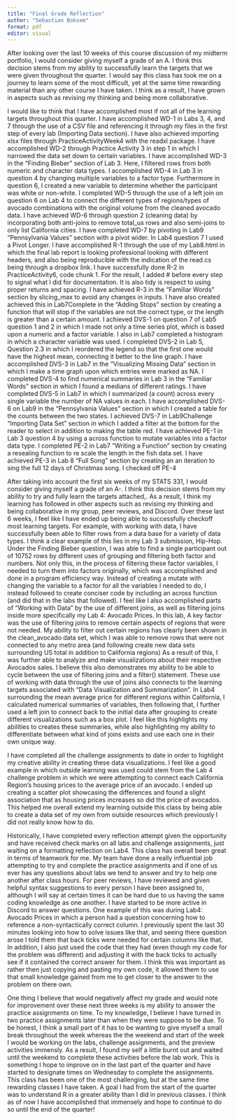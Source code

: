 ```yaml
---
title: "Final Grade Reflection"
author: "Sebastian Boksem"
format: pdf
editor: visual
---
```


After looking over the last 10 weeks of this course discussion of my midterm portfolio, I would consider giving myself a grade of an A. I think this decision stems from my ability to successfully learn the targets that we were given throughout the quarter. I would say this class has took me on a journey to learn some of the most difficult, yet at the same time rewarding material than any other course I have taken. I think as a result, I have grown in aspects such as revising my thinking and being more collaborative.

I would like to think that I have accomplished most if not all of the learning targets throughout this quarter. I have accomplished WD-1 in Labs 3, 4, and 7 through the use of a CSV file and referencing it through my files in the first step of every lab (Importing Data section). I have also achieved importing xlsx files through PracticeActivityWeek4 with the readxl package. I have accomplished WD-2 through Practice Activity 3 in step 1 in which I narrowed the data set down to certain variables. I have accomplished WD-3 in the "Finding Bieber" section of Lab 3. Here, I filtered rows from both numeric and character data types. I accomplished WD-4 in Lab 3 in question 4 by changing multiple variables to a factor type. Furthermore in question 6, I created a new variable to determine whether the participant was white or non-white. I completed WD-5 through the use of a left join on question 6 on Lab 4 to connect the different types of regions/types of avocado combinations with the original volume from the cleaned avocado data. I have achieved WD-6 through question 2 (cleaning data) by incorporating both anti-joins to remove total_us rows and also semi-joins to only list California cities. I have completed WD-7 by pivoting in Lab9 "Pennsylvania Values" section with a pivot wider. In Lab4 question 7 I used a Pivot Longer. I have accomplished R-1 through the use of my Lab8.html in which the final lab report is looking professional looking with different headers, and also being reproducible with the indication of the read.cs being through a dropbox link. I have successfully done R-2 in PracticeActivity6, code chunk 1. For the result, I added \# before every step to signal what I did for documentation. It is also tidy is respect to using proper returns and spacing. I have achieved R-3 in the "Familiar Words" section by slicing_max to avoid any changes in inputs. I have also created achieved this in Lab7Complete in the "Adding Stops" section by creating a function that will stop if the variables are not the correct type, or the length is greater than a certain amount. I achieved DVS-1 on question 7 of Lab5 question 1 and 2 in which I made not only a time series plot, which is based upon a numeric and a factor variable. I also in Lab7 completed a histogram in which a character variable was used. I completed DVS-2 in Lab 5, Question 2.3 in which I reordered the legend so that the first one would have the highest mean, connecting it better to the line graph. I have accomplished DVS-3 in Lab7 in the "Visualizing Missing Data" section in which I make a time graph upon which entries were marked as NA. I completed DVS-4 to find numerical summaries in Lab 3 in the "Familiar Words" section in which I found a medians of different ratings. I have completed DVS-5 in Lab7 in which I summarized (a count) across every single variable the number of NA values in each. I have accomplished DVS-6 on Lab9 in the "Pennsylvania Values" section in which I created a table for the counts between the two states. I achieved DVS-7 in Lab9Challenge "Importing Data Set" section in which I added a filter at the bottom for the reader to select in addition to making the table red. I have achieved PE-1 in Lab 3 question 4 by using a across function to mutate variables into a factor data type. I completed PE-2 in Lab7 "Writing a Function" section by creating a resealing function to re scale the length in the fish data set. I have achieved PE-3 in Lab 8 "Full Song" section by creating an an iteration to sing the full 12 days of Christmas song. I checked off PE-4

After taking into account the first six weeks of my STATS 331, I would consider giving myself a grade of an A-. I think this decision stems from my ability to try and fully learn the targets attached,. As a result, I think my learning has followed in other aspects such as revising my thinking and being collaborative in my group, peer reviews, and Discord. Over these last 6 weeks, I feel like I have ended up being able to successfully checkoff most learning targets. For example, with working with data, I have successfully been able to filter rows from a data base for a variety of data types. I think a clear example of this lies in my Lab 3 submission, Hip-Hop. Under the Finding Bieber question, I was able to find a single participant out of 10752 rows by different uses of grouping and filtering both factor and numbers. Not only this, in the process of filtering these factor variables, I needed to turn them into factors originally, which was accomplished and done in a program efficiency way. Instead of creating a mutate with changing the variable to a factor for all the variables I needed to do, I instead followed to create conciser code by including an across function (and did that in the labs that followed). I feel like I also accomplished parts of "Working with Data" by the use of different joins, as well as filtering joins inside more specifically my Lab 4: Avocado Prices. In this lab, A key factor was the use of filtering joins to remove certain aspects of regions that were not needed. My ability to filter out certain regions has clearly been shown in the clean_avocado data set, which I was able to remove rows that were not connected to any metro area (and following create new data sets surrounding US total in addition to California regions) As a result of this, I was further able to analyze and make visualizations about their respective Avocados sales. I believe this also demonstrates my ability to be able to cycle between the use of filtering joins and a filter() statement. These use of working with data through the use of joins also connects to the learning targets associated with "Data Visualization and Summarization". In Lab4 surrounding the mean average price for different regions within California, I calculated numerical summaries of variables, then following that, I further used a left join to connect back to the initial data after grouping to create different visualizations such as a box plot. I feel like this highlights my abilities to creates these summaries, while also highlighting my ability to differentiate between what kind of joins exists and use each one in their own unique way.

I have completed all the challenge assignments to date in order to highlight my creative ability in creating these data visualizations. I feel like a good example in which outside learning was used could stem from the Lab 4 challenge problem in which we were attempting to connect each California Region's housing prices to the average price of an avocado. I ended up creating a scatter plot showcasing the differences and found a slight association that as housing prices increases so did the price of avocados. This helped me overall extend my learning outside this class by being able to create a data set of my own from outside resources which previously I did not really know how to do.

Historically, I have completed every reflection attempt given the opportunity and have received check marks on all labs and challenge assignments, just waiting on a formatting reflection on Lab4. This class has overall been great in terms of teamwork for me. My team have done a really influential job attempting to try and complete the practice assignments and if one of us ever has any questions about labs we tend to answer and try to help one another after class hours. For peer reviews, I have reviewed and given helpful syntax suggestions to every person I have been assigned to, although I will say at certain times it can be hard due to us having the same coding knowledge as one another. I have started to be more active in Discord to answer questions. One example of this was during Lab4: Avocado Prices in which a person had a question concerning how to reference a non-syntactically correct column. I previously spent the last 30 minutes looking into how to solve issues like that, and seeing there question arose I told them that back ticks were needed for certain columns like that. In addition, I also just used the code that they had (even though my code for the problem was different) and adjusting it with the back ticks to actually see if it contained the correct answer for them. I think this was important as rather then just copying and pasting my own code, it allowed them to use that small knowledge gained from me to get closer to the answer to the problem on there own.

One thing I believe that would negatively affect my grade and would note for improvement over these next three weeks is my ability to answer the practice assignments on time. To my knowledge, I believe I have turned in two practice assignments later than when they were suppose to be due. To be honest, I think a small part of it has to be wanting to give myself a small break throughout the week whereas the the weekend and start of the week I would be working on the labs, challenge assignments, and the preview activities immensly. As a result, I found my self a little burnt out and waited until the weekend to complete these activities before the lab work. This is something I hope to improve on in the last part of the quarter and have started to designate times on Wednesday to complete the assignments. This class has been one of the most challenging, but at the same time rewarding classes I have taken. A goal I had from the start of the quarter was to understand R in a greater ability than I did in previous classes. I think as of now I have accomplished that immensely and hope to continue to do so until the end of the quarter!
